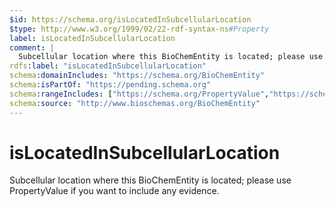 ```yaml
---
$id: https://schema.org/isLocatedInSubcellularLocation
$type: http://www.w3.org/1999/02/22-rdf-syntax-ns#Property
label: isLocatedInSubcellularLocation
comment: |
  Subcellular location where this BioChemEntity is located; please use PropertyValue if you want to include any evidence.
rdfs:label: "isLocatedInSubcellularLocation"
schema:domainIncludes: "https://schema.org/BioChemEntity"
schema:isPartOf: "https://pending.schema.org"
schema:rangeIncludes: ["https://schema.org/PropertyValue","https://schema.org/URL","https://schema.org/DefinedTerm"]
schema:source: "http://www.bioschemas.org/BioChemEntity"
---
```


# isLocatedInSubcellularLocation

Subcellular location where this BioChemEntity is located; please use PropertyValue if you want to include any evidence.

